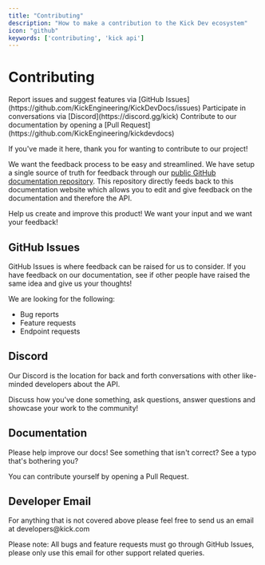 ```yaml
---
title: "Contributing"
description: "How to make a contribution to the Kick Dev ecosystem"
icon: "github"
keywords: ['contributing', 'kick api']
---
```


# Contributing

<Accordion title="Quick Start" defaultOpen="true">
  <Steps>
    <Step title="Submit feedback">
      Report issues and suggest features via [GitHub Issues](https://github.com/KickEngineering/KickDevDocs/issues)
    </Step>
    <Step title="Join the community">
      Participate in conversations via [Discord](https://discord.gg/kick)
    </Step>
    <Step title="Improve documentation">
      Contribute to our documentation by opening a [Pull Request](https://github.com/KickEngineering/kickdevdocs)
    </Step>
  </Steps>
</Accordion>

If you've made it here, thank you for wanting to contribute to our project!

We want the feedback process to be easy and streamlined. We have setup a single source of truth for feedback through our [public GitHub documentation repository](https://github.com/KickEngineering/KickDevDocs). This repository directly feeds back to this documentation website which allows you to edit and give feedback on the documentation and therefore the API.

Help us create and improve this product! We want your input and we want your feedback!

## GitHub Issues

<Card title="GitHub Issues" icon="github" href="https://github.com/KickEngineering/KickDevDocs/issues">
  GitHub Issues is where feedback can be raised for us to consider. If you have feedback on our documentation, see if other people have raised the same idea and give us your thoughts!
</Card>

We are looking for the following:

* Bug reports
* Feature requests
* Endpoint requests

## Discord

<Card title="Discord Community" icon="discord" href="https://discord.gg/kick">
  Our Discord is the location for back and forth conversations with other like-minded developers about the API.
  
  Discuss how you've done something, ask questions, answer questions and showcase your work to the community!
</Card>

## Documentation

<Card title="Pull Requests" icon="git-pull-request" href="https://github.com/KickEngineering/KickDevDocs/pulls">
  Please help improve our docs! See something that isn't correct? See a typo that's bothering you?
  
  You can contribute yourself by opening a Pull Request.
</Card>

## Developer Email

<Info>
  For anything that is not covered above please feel free to send us an email at developers@kick.com 
  
  Please note: All bugs and feature requests must go through GitHub Issues, please only use this email for other support related queries.
</Info>
